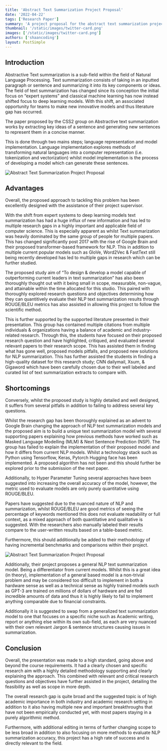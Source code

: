 ```yaml
---
title: 'Abstract Text Summarization Project Proposal'
date: '2022-04-22'
tags: ['Research Paper']
summary: 'A project proposal for the abstract text summarization project.'
thumbnail: '/static/images/twitter-card.png'
images: ['/static/images/twitter-card.png']
authors: ['shaancoding']
layout: PostSimple
---
```


## Introduction

Abstractive Text summarization is a sub-field within the field of Natural Language Processing. Text summarization consists of taking in an inputted paragraph or sentence and summarizing it into its key components or ideas. The field of text summarization has changed since its conception the initial focus on “expert systems” and classical machine learning has now instead shifted focus to deep learning models. With this shift, an associated opportunity for teams to make new innovative models and thus literature gap has occurred.

The paper proposed by the CSS2 group on Abstractive text summarization works by extracting key ideas of a sentence and generating new sentences to represent them in a concise manner.

This is done through two mains steps; language representation and model implementation. Language implementation explores methods of transforming natural languages into a computer representation (i.e. tokenization and vectorization) whilst model implementation is the process of developing a model which can generate these sentences.

![Abstract Text Summarization Project Proposal](/static/images/abstract-text-summarization-project-proposal/figure1.png)

## Advantages

Overall, the proposed approach to tackling this problem has been excellently designed with the assistance of their project supervisor.

With the shift from expert systems to deep learning models text summarization has had a huge influx of new information and has led to multiple research gaps in a highly important and applicable field of computer science. This is especially apparent as whilst Text summarization was heavily dominated by the same group of people for multiple papers. This has changed significantly post 2017 with the rise of Google Brain and their proposed transformer-based framework for NLP. This in addition to multiple current popular models such as GloVe, Word2Vec & FastText still being recently developed has led to multiple gaps in research which can be further studied.

The proposed study aim of “To design & develop a model capable of outperforming current leaders in text summarization” has also been thoroughly thought out with it being small in scope, measurable, non-vague, and attainable within the time allocated for this studio. This paired with thoroughly explored research questions and objectives determining how they can quantitively evaluate their NLP text summarization results through ROUGE/BLEU metrics has also assisted in allowing this project to follow the scientific method.

This is further supported by the supported literature presented in their presentation. This group has contained multiple citations from multiple individuals & organizations having a balance of academic and industry-related research. Through this, the students have focused on their proposed research question and have highlighted, critiqued, and evaluated several relevant papers to their research scope. This has assisted them in finding what has gone well, proposed models pitfalls, and proposed new solutions for NLP summarization. This has further assisted the students in finding a high-quality dataset for this research study; CNN dailymail, Xsum, & Gigaword which have been carefully chosen due to their well labeled and curated list of text summarization extracts to compare with.

## Shortcomings

Conversely, whilst the proposed study is highly detailed and well designed, it suffers from several pitfalls in addition to failing to address several key questions.

Whilst the research gap has been thoroughly explained as an advent to Google Brain changing the approach of NLP text summarization models and the proposed aim is to build a unique text summarization model with several supporting papers explaining how previous methods have worked such as Masked Language Modelling (MLM) & Next Sentence Prediction (NSP). The group has failed to explain the implementation of their proposed model and how it differs from current NLP models. Whilst a technology stack such as Python using Tensorflow, Keras, Pytorch Hugging face has been implemented. A proposed algorithm has not been and this should further be explored prior to the submission of the next paper.

Additionally, to Hyper Parameter Tuning several approaches have been suggested into increasing the overall accuracy of the model, however, the metric used to evaluate models are only purely quantitative using ROUGE/BLEU.

Papers have suggested due to the nuanced nature of NLP and summarization, whilst ROUGE/BLEU are good metrics of seeing the percentage of keywords mentioned this does not evaluate readability or full context, as a mixed approach of both quantitative and qualitative is suggested. With the researchers also manually labeled their results compare to the user-written results based on a table-based metric.

Furthermore, this should additionally be added to their methodology of having incremental benchmarks and comparisons within their project.

![Abstract Text Summarization Project Proposal](/static/images/abstract-text-summarization-project-proposal/figure2.png)

Additionally, their project proposes a general NLP text summarization model. Being a differentiator from current models. Whilst this is a great idea (in theory), implementation of a general based model is a non-trivial problem and may be considered too difficult to implement in both a hardware sense as well as a technical sense as highly trained models such as GPT-3 are trained on millions of dollars of hardware and are fed incredible amounts of data and thus it is highly likely to fail to implement anything comparable due to financial constraints.

Additionally it is suggested to swap from a generalized text summarization model to one that focuses on a specific niche such as Academic writing, report or anything else within its own sub-field, as each are very nuanced with their own relevant Jargon & sentence structures causing issues in summarization.

## Conclusion

Overall, the presentation was made to a high standard, going above and beyond the course requirements. It had a clearly chosen and specific research aim with a highly detailed methodology supporting and clearly explaining the approach. This combined with relevant and critical research questions and objectives have further assisted in the project, detailing the feasibility as well as scope in more depth.

The overall research gap is quite broad and the suggested topic is of high academic importance in both industry and academic research setting in addition to it also having multiple new and important breakthroughs that have not been empirically conducted yet, with most papers staying in a purely algorithmic method.

Furthermore, with additional editing in terms of further changing scope to be less broad in addition to also focusing on more methods to evaluate NLP summarization accuracy, this project has a high rate of success and is directly relevant to the field.
